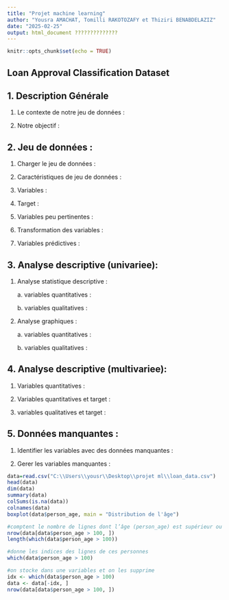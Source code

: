 ---
title: "Projet machine learning"
author: "Yousra AMACHAT, Tomilli RAKOTOZAFY et Thiziri BENABDELAZIZ" 
date: "2025-02-25"
output: html_document ??????????????
---

```{r setup, include=FALSE}
knitr::opts_chunk$set(echo = TRUE)
```

## Loan Approval Classification Dataset

## **1. Description Générale**

1.  Le contexte de notre jeu de données :

2.  Notre objectif :

## **2. Jeu de données :** 

1.  Charger le jeu de données :

2.  Caractéristiques de jeu de données :

3.  Variables :

4.  Target :

5.  Variables peu pertinentes :

6.  Transformation des variables :

7.  Variables prédictives :

## **3. Analyse descriptive (univariee):** 

1.  Analyse statistique descriptive :

    a\. variables quantitatives :

    b\. variables qualitatives :

2.  Analyse graphiques :

    a\. variables quantitatives :

    b\. variables qualitatives :

## **4. Analyse descriptive (multivariee):** 

1.  Variables quantitatives :

2.  Variables quantitatives et target :

3.  variables qualitatives et target :

## **5. Données manquantes :** 

1.  Identifier les variables avec des données manquantes :

2.  Gerer les variables manquantes :

```{r}
data=read.csv("C:\\Users\\yousr\\Desktop\\projet ml\\loan_data.csv")
head(data)
dim(data)
summary(data)
colSums(is.na(data))
colnames(data)
boxplot(data$person_age, main = "Distribution de l'âge")

#comptent le nombre de lignes dont l’âge (person_age) est supérieur ou égal à 100 .
nrow(data[data$person_age > 100, ])
length(which(data$person_age > 100))

#donne les indices des lignes de ces personnes 
which(data$person_age > 100)

#on stocke dans une variables et on les supprime
idx <- which(data$person_age > 100)
data <- data[-idx, ]
nrow(data[data$person_age > 100, ])


```

```{r}

```
